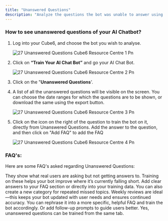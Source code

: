 ```yaml
---
title: "Unanswered Questions"
description: "Analyze the questions the bot was unable to answer using Unanswered Questions."
---
```


### **How to see unanswered questions of your AI Chatbot?**

1. Log into your  Cube6, and choose the bot you wish to analyse.

   ![27 Unanswered Questions  Cube6 Resource Centre 1 Pn](/images/how-botpenguin-works/unanswered-questions/27.unanswered_questions__Cube6_resource_centre-1.png)
2. Click on **“Train Your AI Chat Bot”** and go your AI Chat Bot.

   ![27 Unanswered Questions  Cube6 Resource Centre 2 Pn](/images/how-botpenguin-works/unanswered-questions/27.unanswered_questions__Cube6_resource_centre-2.png)
3. Click on the "**Unanswered Questions**'.
4. A list of all the unanswered questions will be visible on the screen. You can choose the date ranges for which the questions are to be shown, or download the same using the export button.

   ![27 Unanswered Questions  Cube6 Resource Centre 3 Pn](/images/how-botpenguin-works/unanswered-questions/27.unanswered_questions__Cube6_resource_centre-3.png)
5. Click on the icon on the right of the question to train the bot on it, directly from Unanswered Questions. Add the answer to the question, and then click on "Add FAQ" to add the FAQ

   ![27 Unanswered Questions  Cube6 Resource Centre 4 Pn](/images/how-botpenguin-works/unanswered-questions/27.unanswered_questions__Cube6_resource_centre-4.png)

### **FAQ's:**

Here are some FAQ's asked regarding Unanswered Questions:

<AccordionGroup>
  <Accordion title="Why are unanswered questions important for training?">
    They show what real users are asking but not getting answers to. Training on these helps your bot improve where it’s currently falling short.
  </Accordion>
  <Accordion title="What is the best way to respond to a missed question?">
    Add clear answers to your FAQ section or directly into your training data. You can also create a new category for repeated missed topics.
  </Accordion>
  <Accordion title="How often should I check for unanswered questions?">
    Weekly reviews are ideal—this keeps your bot updated with user needs and ensures continued accuracy.
  </Accordion>
  <Accordion title="What if unanswered question is too broad or vague?">
    You can rephrase it into a more specific, helpful FAQ and train the bot accordingly. Or add follow-up prompts to guide users better.
  </Accordion>
  <Accordion title="Can I train unanswered questions from the same tab?">
    Yes, unanswered questions can be trained from the same tab.
  </Accordion>
</AccordionGroup>

 